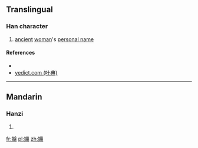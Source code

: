 {{also|婂}}
==Translingual==

===Han character===
{{Han char|rn=38|rad=女|as=14|sn=17|four=|canj=女女火月 (VVFB)|ids=⿰[[女]][[綿]]}}

# [[ancient]] [[woman]]'s [[personal name]]

====References====
* {{Han ref|kx=0273.130|dkj=06837|hdz=21088.060|uh=5B35|ud=23349}}
*[http://yedict.com/htm/5B/5B35.htm yedict.com (叶典)]

----

==Mandarin==

===Hanzi===
{{cmn-hanzi|pin=[[mián]] ([[mian2]])|wg=mien<sup>2</sup>}}

# {{defn|lang=cmn|sort=女14}}

[[fr:嬵]]
[[pl:嬵]]
[[zh:嬵]]